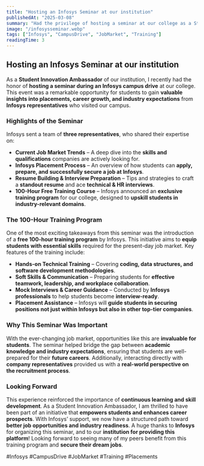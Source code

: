 ---
title: "Hosting an Infosys Seminar at our institution"
publishedAt: "2025-03-08"
summary: "Had the privilege of hosting a seminar at our college as a Student Innovation Ambassador, where Infosys conducted a campus drive and introduced a free 100-hour training course to help students prepare for the job market."
image: "/infosysseminar.webp"
tags: ["Infosys", "CampusDrive", "JobMarket", "Training"]
readingTime: 3
---

## Hosting an Infosys Seminar at our institution

As a **Student Innovation Ambassador** of our institution, I recently had the honor of **hosting a seminar during an Infosys campus drive** at our college. This event was a remarkable opportunity for students to gain **valuable insights into placements, career growth, and industry expectations** from **Infosys representatives** who visited our campus.

### Highlights of the Seminar

Infosys sent a team of **three representatives**, who shared their expertise on:

- **Current Job Market Trends** – A deep dive into the **skills and qualifications** companies are actively looking for.
- **Infosys Placement Process** – An overview of how students can **apply, prepare, and successfully secure a job at Infosys**.
- **Resume Building & Interview Preparation** – Tips and strategies to craft a **standout resume** and ace **technical & HR interviews**.
- **100-Hour Free Training Course** – Infosys announced an **exclusive training program** for our college, designed to **upskill students in industry-relevant domains**.

### The 100-Hour Training Program

One of the most exciting takeaways from this seminar was the introduction of a **free 100-hour training program** by Infosys. This initiative aims to **equip students with essential skills** required for the present-day job market. Key features of the training include:

- **Hands-on Technical Training** – Covering **coding, data structures, and software development methodologies**.
- **Soft Skills & Communication** – Preparing students for **effective teamwork, leadership, and workplace collaboration**.
- **Mock Interviews & Career Guidance** – Conducted by **Infosys professionals** to help students become **interview-ready**.
- **Placement Assistance** – Infosys will **guide students in securing positions not just within Infosys but also in other top-tier companies**.

### Why This Seminar Was Important

With the ever-changing job market, opportunities like this are **invaluable for students**. The seminar helped bridge the gap between **academic knowledge and industry expectations**, ensuring that students are well-prepared for their **future careers**. Additionally, interacting directly with **company representatives** provided us with a **real-world perspective on the recruitment process**.

### Looking Forward

This experience reinforced the importance of **continuous learning and skill development**. As a Student Innovation Ambassador, I am thrilled to have been part of an initiative that **empowers students and enhances career prospects**. With Infosys’ support, we now have a structured path toward **better job opportunities and industry readiness**.
A huge thanks to **Infosys** for organizing this seminar, and to our **institution for providing this platform**! Looking forward to seeing many of my peers benefit from this training program and **secure their dream jobs**.

#Infosys #CampusDrive #JobMarket #Training #Placements
